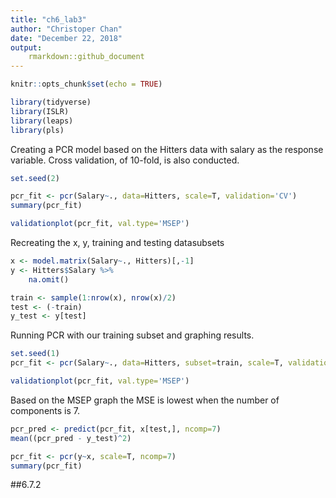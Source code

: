 ```yaml
---
title: "ch6_lab3"
author: "Christoper Chan"
date: "December 22, 2018"
output: 
    rmarkdown::github_document
---
```


```r
knitr::opts_chunk$set(echo = TRUE)
```

```r
library(tidyverse)
library(ISLR)
library(leaps)
library(pls)
```

Creating a PCR model based on the Hitters data with salary as the response variable. Cross validation, of 10-fold, is also conducted.
```r
set.seed(2)

pcr_fit <- pcr(Salary~., data=Hitters, scale=T, validation='CV')
summary(pcr_fit)
```

```r
validationplot(pcr_fit, val.type='MSEP')
```

Recreating the x, y, training and testing datasubsets
```r
x <- model.matrix(Salary~., Hitters)[,-1]
y <- Hitters$Salary %>%
    na.omit()

train <- sample(1:nrow(x), nrow(x)/2)
test <- (-train)
y_test <- y[test]
```

Running PCR with our training subset and graphing results.
```r
set.seed(1)
pcr_fit <- pcr(Salary~., data=Hitters, subset=train, scale=T, validation='CV')

validationplot(pcr_fit, val.type='MSEP')
```

Based on the MSEP graph the MSE is lowest when the number of components is 7.
```r
pcr_pred <- predict(pcr_fit, x[test,], ncomp=7)
mean((pcr_pred - y_test)^2)
```

```r
pcr_fit <- pcr(y~x, scale=T, ncomp=7)
summary(pcr_fit)
```

##6.7.2
```r

```











